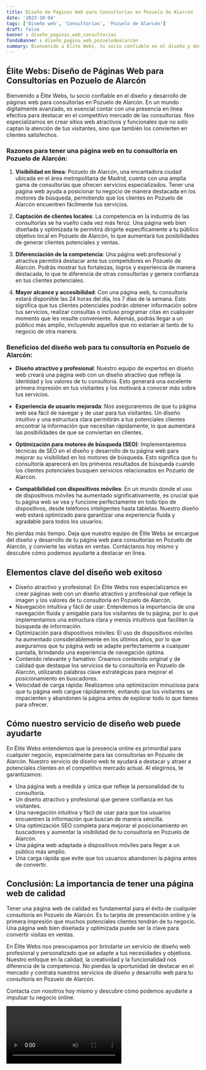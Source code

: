 ```yaml
---
title: Diseño de Páginas Web para Consultorías en Pozuelo de Alarcón
date: '2023-10-04'
tags: ['Diseño web', 'Consultorías', 'Pozuelo de Alarcón']
draft: false
banner : diseño_paginas_web_consultorías
fondoBanner : diseño_pagina_web_pozuelodealarcón
summary: Bienvenido a Élite Webs, tu socio confiable en el diseño y desarrollo de páginas web para consultorías en Pozuelo de Alarcón. En un mundo digitalmente avanzado, es esencial contar con una presencia en línea efectiva para destacar en el competitivo mercado de las consultorías. Nos especializamos en crear sitios web atractivos y funcionales que no solo captan la atención de tus visitantes, sino que también los convierten en clientes satisfechos.
---
```


## Élite Webs: Diseño de Páginas Web para Consultorías en Pozuelo de Alarcón

Bienvenido a Élite Webs, tu socio confiable en el diseño y desarrollo de páginas web para consultorías en Pozuelo de Alarcón. En un mundo digitalmente avanzado, es esencial contar con una presencia en línea efectiva para destacar en el competitivo mercado de las consultorías. Nos especializamos en crear sitios web atractivos y funcionales que no solo captan la atención de tus visitantes, sino que también los convierten en clientes satisfechos.

### Razones para tener una página web en tu consultoría en Pozuelo de Alarcón:

1. **Visibilidad en línea**: Pozuelo de Alarcón, una encantadora ciudad ubicada en el área metropolitana de Madrid, cuenta con una amplia gama de consultorías que ofrecen servicios especializados. Tener una página web ayuda a posicionar tu negocio de manera destacada en los motores de búsqueda, permitiendo que los clientes en Pozuelo de Alarcón encuentren fácilmente tus servicios.

2. **Captación de clientes locales**: La competencia en la industria de las consultorías se ha vuelto cada vez más feroz. Una página web bien diseñada y optimizada te permitirá dirigirte específicamente a tu público objetivo local en Pozuelo de Alarcón, lo que aumentará tus posibilidades de generar clientes potenciales y ventas.

3. **Diferenciación de la competencia**: Una página web profesional y atractiva permitirá destacar ante tus competidores en Pozuelo de Alarcón. Podrás mostrar tus fortalezas, logros y experiencia de manera destacada, lo que te diferencia de otras consultorías y genera confianza en tus clientes potenciales.

4. **Mayor alcance y accesibilidad**: Con una página web, tu consultoría estará disponible las 24 horas del día, los 7 días de la semana. Esto significa que tus clientes potenciales podrán obtener información sobre tus servicios, realizar consultas o incluso programar citas en cualquier momento que les resulte conveniente. Además, podrás llegar a un público más amplio, incluyendo aquellos que no estarían al tanto de tu negocio de otra manera.

### Beneficios del diseño web para tu consultoría en Pozuelo de Alarcón:

- **Diseño atractivo y profesional**: Nuestro equipo de expertos en diseño web creará una página web con un diseño atractivo que refleje la identidad y los valores de tu consultoría. Esto generará una excelente primera impresión en tus visitantes y los motivará a conocer más sobre tus servicios.

- **Experiencia de usuario mejorada**: Nos aseguraremos de que tu página web sea fácil de navegar y de usar para tus visitantes. Un diseño intuitivo y una estructura clara permitirán a tus potenciales clientes encontrar la información que necesitan rápidamente, lo que aumentará las posibilidades de que se conviertan en clientes.

- **Optimización para motores de búsqueda (SEO)**: Implementaremos técnicas de SEO en el diseño y desarrollo de tu página web para mejorar su visibilidad en los motores de búsqueda. Esto significa que tu consultoría aparecerá en los primeros resultados de búsqueda cuando los clientes potenciales busquen servicios relacionados en Pozuelo de Alarcón.

- **Compatibilidad con dispositivos móviles**: En un mundo donde el uso de dispositivos móviles ha aumentado significativamente, es crucial que tu página web se vea y funcione perfectamente en todo tipo de dispositivos, desde teléfonos inteligentes hasta tabletas. Nuestro diseño web estará optimizado para garantizar una experiencia fluida y agradable para todos los usuarios.

No pierdas más tiempo. Deja que nuestro equipo de Élite Webs se encargue del diseño y desarrollo de tu página web para consultorías en Pozuelo de Alarcón, y convierte las visitas en ventas. Contáctanos hoy mismo y descubre cómo podemos ayudarte a destacar en línea.

<GifSeo />

<Cta />

## Elementos clave del diseño web exitoso

- Diseño atractivo y profesional: En Élite Webs nos especializamos en crear páginas web con un diseño atractivo y profesional que refleje la imagen y los valores de tu consultoría en Pozuelo de Alarcón.
- Navegación intuitiva y fácil de usar: Entendemos la importancia de una navegación fluida y amigable para los visitantes de tu página, por lo que implementamos una estructura clara y menús intuitivos que faciliten la búsqueda de información.
- Optimización para dispositivos móviles: El uso de dispositivos móviles ha aumentado considerablemente en los últimos años, por lo que aseguramos que tu página web se adapte perfectamente a cualquier pantalla, brindando una experiencia de navegación óptima.
- Contenido relevante y llamativo: Creamos contenido original y de calidad que destaque los servicios de tu consultoría en Pozuelo de Alarcón, utilizando palabras clave estratégicas para mejorar el posicionamiento en buscadores.
- Velocidad de carga rápida: Realizamos una optimización minuciosa para que tu página web cargue rápidamente, evitando que los visitantes se impacienten y abandonen la página antes de explorar todo lo que tienes para ofrecer.

## Cómo nuestro servicio de diseño web puede ayudarte

En Élite Webs entendemos que la presencia online es primordial para cualquier negocio, especialmente para las consultorías en Pozuelo de Alarcón. Nuestro servicio de diseño web te ayudará a destacar y atraer a potenciales clientes en el competitivo mercado actual. Al elegirnos, te garantizamos:

- Una página web a medida y única que refleje la personalidad de tu consultoría.
- Un diseño atractivo y profesional que genere confianza en tus visitantes.
- Una navegación intuitiva y fácil de usar para que los usuarios encuentren la información que buscan de manera sencilla.
- Una optimización SEO completa para mejorar el posicionamiento en buscadores y aumentar la visibilidad de tu consultoría en Pozuelo de Alarcón.
- Una página web adaptada a dispositivos móviles para llegar a un público más amplio.
- Una carga rápida que evite que los usuarios abandonen la página antes de convertir.

## Conclusión: La importancia de tener una página web de calidad

Tener una página web de calidad es fundamental para el éxito de cualquier consultoría en Pozuelo de Alarcón. Es tu tarjeta de presentación online y la primera impresión que muchos potenciales clientes tendrán de tu negocio. Una página web bien diseñada y optimizada puede ser la clave para convertir visitas en ventas.

En Élite Webs nos preocupamos por brindarte un servicio de diseño web profesional y personalizado que se adapte a tus necesidades y objetivos. Nuestro enfoque en la calidad, la creatividad y la funcionalidad nos diferencia de la competencia. No pierdas la oportunidad de destacar en el mercado y contrata nuestros servicios de diseño y desarrollo web para tu consultoría en Pozuelo de Alarcón.

Contacta con nosotros hoy mismo y descubre cómo podemos ayudarte a impulsar tu negocio online.

<Video />

<CtaBot job='Consultorías' city='Pozuelo de Alarcón'/>

<Gmaps query='Pozuelo de Alarcón+españa+maps' />